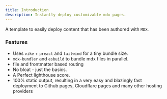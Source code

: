 ```yaml
---
title: Introduction
description: Instantly deploy customizable mdx pages.
---
```


A template to easily deploy content that has been authored with `MDX`.

### Features

- Uses `vike` + `preact` and `tailwind` for a tiny bundle size.
- `mdx-bundler` and `esbuild` to bundle mdx files in parallel.
- file and frontmatter based routing
- No bloat - just the basics.
- A Perfect lighthouse score.
- 100% static output, resulting in a very easy and blazingly fast deployment to Github pages, Cloudflare pages and many other hosting providers
